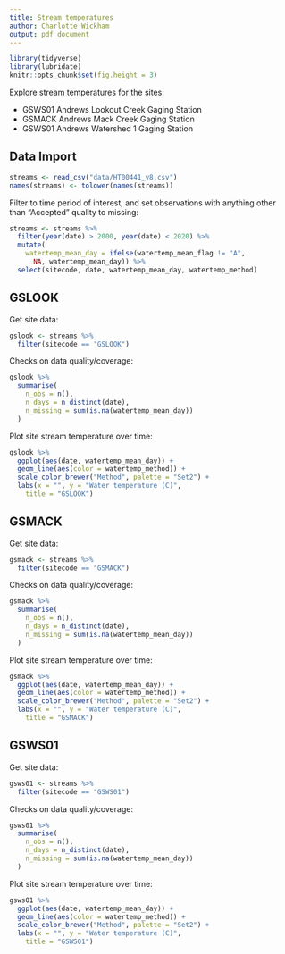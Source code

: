 ```yaml
---
title: Stream temperatures
author: Charlotte Wickham
output: pdf_document
---
```


```r
library(tidyverse)
library(lubridate)
knitr::opts_chunk$set(fig.height = 3)
```

Explore stream temperatures for the sites:

* GSWS01 Andrews Lookout Creek Gaging Station	
* GSMACK Andrews Mack Creek Gaging Station	 
* GSWS01 Andrews Watershed 1 Gaging Station	  	

## Data Import

```r
streams <- read_csv("data/HT00441_v8.csv")
names(streams) <- tolower(names(streams))
```

Filter to time period of interest, and set observations with anything other than "Accepted" quality to missing:
```r
streams <- streams %>%
  filter(year(date) > 2000, year(date) < 2020) %>%   
  mutate(
    watertemp_mean_day = ifelse(watertemp_mean_flag != "A", 
      NA, watertemp_mean_day)) %>% 
  select(sitecode, date, watertemp_mean_day, watertemp_method) 
```

## GSLOOK

Get site data:
```r
gslook <- streams %>% 
  filter(sitecode == "GSLOOK")
```

Checks on data quality/coverage:
```r
gslook %>% 
  summarise(
    n_obs = n(),
    n_days = n_distinct(date),
    n_missing = sum(is.na(watertemp_mean_day))
  )
```
Plot site stream temperature over time:
```r
gslook %>% 
  ggplot(aes(date, watertemp_mean_day)) + 
  geom_line(aes(color = watertemp_method)) +
  scale_color_brewer("Method", palette = "Set2") +
  labs(x = "", y = "Water temperature (C)",
    title = "GSLOOK")
```

## GSMACK

Get site data:
```r
gsmack <- streams %>% 
  filter(sitecode == "GSMACK")
```

Checks on data quality/coverage:
```r
gsmack %>% 
  summarise(
    n_obs = n(),
    n_days = n_distinct(date),
    n_missing = sum(is.na(watertemp_mean_day))
  )
```
Plot site stream temperature over time:
```r
gsmack %>% 
  ggplot(aes(date, watertemp_mean_day)) + 
  geom_line(aes(color = watertemp_method)) +
  scale_color_brewer("Method", palette = "Set2") +
  labs(x = "", y = "Water temperature (C)",
    title = "GSMACK")
```

## GSWS01

Get site data:
```r
gsws01 <- streams %>% 
  filter(sitecode == "GSWS01")
```

Checks on data quality/coverage:
```r
gsws01 %>% 
  summarise(
    n_obs = n(),
    n_days = n_distinct(date),
    n_missing = sum(is.na(watertemp_mean_day))
  )
```

Plot site stream temperature over time:
```r
gsws01 %>% 
  ggplot(aes(date, watertemp_mean_day)) + 
  geom_line(aes(color = watertemp_method)) +
  scale_color_brewer("Method", palette = "Set2") +
  labs(x = "", y = "Water temperature (C)",
    title = "GSWS01")
```
